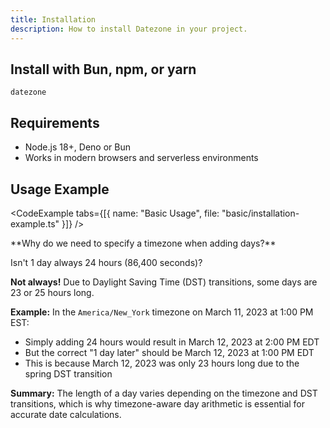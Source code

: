 ```yaml
---
title: Installation
description: How to install Datezone in your project.
---
```



## Install with Bun, npm, or yarn

```package-install
datezone
```

## Requirements
- Node.js 18+, Deno or Bun
- Works in modern browsers and serverless environments

## Usage Example

<CodeExample tabs={[{ name: "Basic Usage", file: "basic/installation-example.ts" }]} />

<Callout type="info">
**Why do we need to specify a timezone when adding days?**

Isn't 1 day always 24 hours (86,400 seconds)?

**Not always!** Due to Daylight Saving Time (DST) transitions, some days are 23 or 25 hours long.

**Example:** In the `America/New_York` timezone on March 11, 2023 at 1:00 PM EST:
- Simply adding 24 hours would result in March 12, 2023 at 2:00 PM EDT
- But the correct "1 day later" should be March 12, 2023 at 1:00 PM EDT
- This is because March 12, 2023 was only 23 hours long due to the spring DST transition

**Summary:** The length of a day varies depending on the timezone and DST transitions, which is why timezone-aware day arithmetic is essential for accurate date calculations.
</Callout>